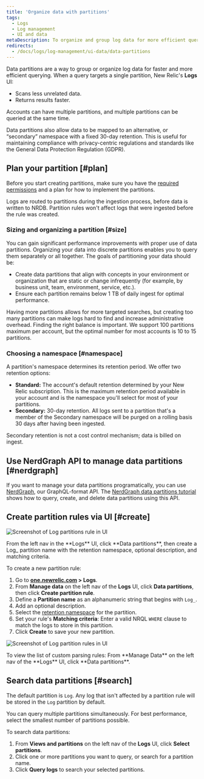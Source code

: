 ```yaml
---
title: 'Organize data with partitions'
tags:
  - Logs
  - Log management
  - UI and data
metaDescription: To organize and group log data for more efficient querying in New Relic, use data partitions in the Logs UI.
redirects:
  - /docs/logs/log-management/ui-data/data-partitions
---
```




Data partitions are a way to group or organize log data for faster and more efficient querying. When a query targets a single partition, New Relic's **Logs** UI:

* Scans less unrelated data.
* Returns results faster.

Accounts can have multiple partitions, and multiple partitions can be queried at the same time.

Data partitions also allow data to be mapped to an alternative, or “secondary” namespace with a fixed 30-day retention. This is useful for maintaining compliance with privacy-centric regulations and standards like the General Data Protection Regulation (GDPR).

## Plan your partition [#plan]

Before you start creating partitions, make sure you have the [required permissions](/docs/logs/get-started/get-started-log-management#requirements) and a plan for how to implement the partitions.

<Callout variant="important">
  Logs are routed to partitions during the ingestion process, before data is written to NRDB. Partition rules won't affect logs that were ingested before the rule was created.
</Callout>

### Sizing and organizing a partition [#size]

You can gain significant performance improvements with proper use of data partitions. Organizing your data into discrete partitions enables you to query them separately or all together. The goals of partitioning your data should be:

* Create data partitions that align with concepts in your environment or organization that are static or change infrequently (for example, by business unit, team, environment, service, etc.).
* Ensure each partition remains below 1 TB of daily ingest for optimal performance.

Having more partitions allows for more targeted searches, but creating too many partitions can make logs hard to find and increase administrative overhead. Finding the right balance is important. We support 100 partitions maximum per account, but the optimal number for most accounts is 10 to 15 partitions.

### Choosing a namespace [#namespace]

A partition's namespace determines its retention period. We offer two retention options:

* **Standard:** The account's default retention determined by your New Relic subscription. This is the maximum retention period available in your account and is the namespace you'll select for most of your partitions.
* **Secondary:** 30-day retention. All logs sent to a partition that's a member of the Secondary namespace will be purged on a rolling basis 30 days after having been ingested.

Secondary retention is not a cost control mechanism; data is billed on ingest.

## Use NerdGraph API to manage data partitions [#nerdgraph]

If you want to manage your data partitions programatically, you can use [NerdGraph](https://api.newrelic.com/graphiql), our GraphQL-format API. The [NerdGraph data partitions tutorial](/docs/apis/nerdgraph/examples/nerdgraph-data-partition-rules-tutorial/) shows how to query, create, and delete data partitions using this API.

## Create partition rules via UI [#create]

<img
  title="Log data partitions rule"
  alt="Screenshot of Log partitions rule in UI"
  src={logsLogPartitions}
/>
<figcaption>
  From the left nav in the **Logs** UI, click **Data partitions**, then create a Log_ partition name with the retention namespace, optional description, and matching criteria.
</figcaption>

To create a new partition rule:

1. Go to **[one.newrelic.com](https://one.newrelic.com/all-capabilities) > Logs**.
2. From **Manage data** on the left nav of the **Logs** UI, click  **Data partitions**, then click **Create partition rule**.
3. Define a **Partition name** as an alphanumeric string that begins with `Log_`.
4. Add an optional description.
5. Select the [retention namespace](#namespace) for the partition.
6. Set your rule's **Matching criteria**: Enter a valid NRQL `WHERE` clause to match the logs to store in this partition.
7. Click **Create** to save your new partition.

<img
  title="Log data partitions rules"
  alt="Screenshot of Log partition rules in UI"
  src={logsLogPartitionView}
/>

<figcaption>
  To view the list of custom parsing rules: From **Manage Data** on the left nav of the **Logs** UI, click **Data partitions**.
</figcaption>

## Search data partitions [#search]

The default partition is `Log`. Any log that isn't affected by a partition rule will be stored in the `Log` partition by default.

You can query multiple partitions simultaneously. For best performance, select the smallest number of partitions possible.

To search data partitions:

1. From **Views and partitions** on the left nav of the **Logs** UI, click **Select partitions**.
2. Click one or more partitions you want to query, or search for a partition name.
3. Click **Query logs** to search your selected partitions.
